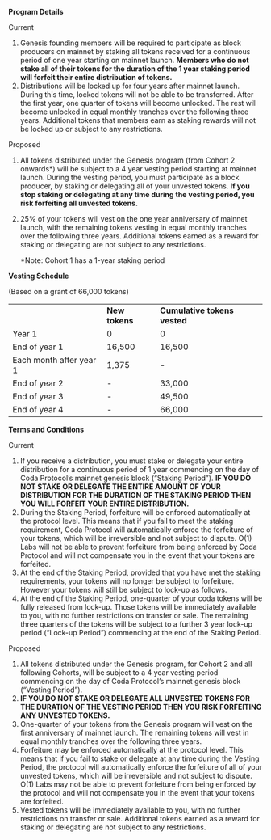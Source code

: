 

**Program Details**

Current


1. Genesis founding members will be required to participate as block producers on mainnet by staking all tokens received for a continuous period of one year starting on mainnet launch. **Members who do not stake all of their tokens for the duration of the 1 year staking period will forfeit their entire distribution of tokens.**
2. Distributions will be locked up for four years after mainnet launch. During this time, locked tokens will not be able to be transferred. After the first year, one quarter of tokens will become unlocked. The rest will become unlocked in equal monthly tranches over the following three years. Additional tokens that members earn as staking rewards will not be locked up or subject to any restrictions.

Proposed



1. All tokens distributed under the Genesis program (from Cohort 2 onwards*) will be subject to a 4 year vesting period starting at mainnet launch. During the vesting period, you must participate as a block producer, by staking or delegating all of your unvested tokens. **If you stop staking or delegating at any time during the vesting period, you risk forfeiting all unvested tokens.** 
2. 25% of your tokens will vest on the one year anniversary of mainnet launch, with the remaining tokens vesting in equal monthly tranches over the following three years. Additional tokens earned as a reward for staking or delegating are not subject to any restrictions.

    *Note: Cohort 1 has a 1-year staking period


**Vesting Schedule**

(Based on a grant of 66,000 tokens)


<table>
  <tr>
   <td>
   </td>
   <td><strong>New tokens </strong>
   </td>
   <td><strong>Cumulative tokens vested</strong>
   </td>
  </tr>
  <tr>
   <td>Year 1
   </td>
   <td>0
   </td>
   <td>0
   </td>
  </tr>
  <tr>
   <td>End of year 1
   </td>
   <td> 16,500 
   </td>
   <td>16,500
   </td>
  </tr>
  <tr>
   <td>Each month after year 1
   </td>
   <td>1,375
   </td>
   <td>-
   </td>
  </tr>
  <tr>
   <td>End of year 2
   </td>
   <td>-
   </td>
   <td>33,000
   </td>
  </tr>
  <tr>
   <td>End of year 3
   </td>
   <td>-
   </td>
   <td>49,500
   </td>
  </tr>
  <tr>
   <td>End of year 4
   </td>
   <td>
    -
   </td>
   <td>66,000
   </td>
  </tr>
</table>


**Terms and Conditions**

Current



1. If you receive a distribution, you must stake or delegate your entire distribution for a continuous period of 1 year commencing on the day of Coda Protocol’s mainnet genesis block (“Staking Period”). **IF YOU DO NOT STAKE OR DELEGATE THE ENTIRE AMOUNT OF YOUR DISTRIBUTION FOR THE DURATION OF THE STAKING PERIOD THEN YOU WILL FORFEIT YOUR ENTIRE DISTRIBUTION.**
2. During the Staking Period, forfeiture will be enforced automatically at the protocol level. This means that if you fail to meet the staking requirement, Coda Protocol will automatically enforce the forfeiture of your tokens, which will be irreversible and not subject to dispute. O(1) Labs will not be able to prevent forfeiture from being enforced by Coda Protocol and will not compensate you in the event that your tokens are forfeited.
3. At the end of the Staking Period, provided that you have met the staking requirements, your tokens will no longer be subject to forfeiture. However your tokens will still be subject to lock-up as follows.
4. At the end of the Staking Period, one-quarter of your coda tokens will be fully released from lock-up. Those tokens will be immediately available to you, with no further restrictions on transfer or sale. The remaining three quarters of the tokens will be subject to a further 3 year lock-up period (“Lock-up Period”) commencing at the end of the Staking Period.

Proposed



1. All tokens distributed under the Genesis program, for Cohort 2 and all following Cohorts, will be subject to a 4 year vesting period commencing on the day of Coda Protocol’s mainnet genesis block (“Vesting Period”). 
2. **IF YOU DO NOT STAKE OR DELEGATE ALL UNVESTED TOKENS FOR THE DURATION OF THE VESTING PERIOD THEN YOU RISK FORFEITING ANY UNVESTED TOKENS.**
3. One-quarter of your tokens from the Genesis program will vest on the first anniversary of mainnet launch. The remaining tokens will vest in equal monthly tranches over the following three years. 
4. Forfeiture may be enforced automatically at the protocol level. This means that if you fail to stake or delegate at any time during the Vesting Period, the protocol will automatically enforce the forfeiture of all of your unvested tokens, which will be irreversible and not subject to dispute. O(1) Labs may not be able to prevent forfeiture from being enforced by the protocol and will not compensate you in the event that your tokens are forfeited.
5. Vested tokens will be immediately available to you, with no further restrictions on transfer or sale. Additional tokens earned as a reward for staking or delegating are not subject to any restrictions.